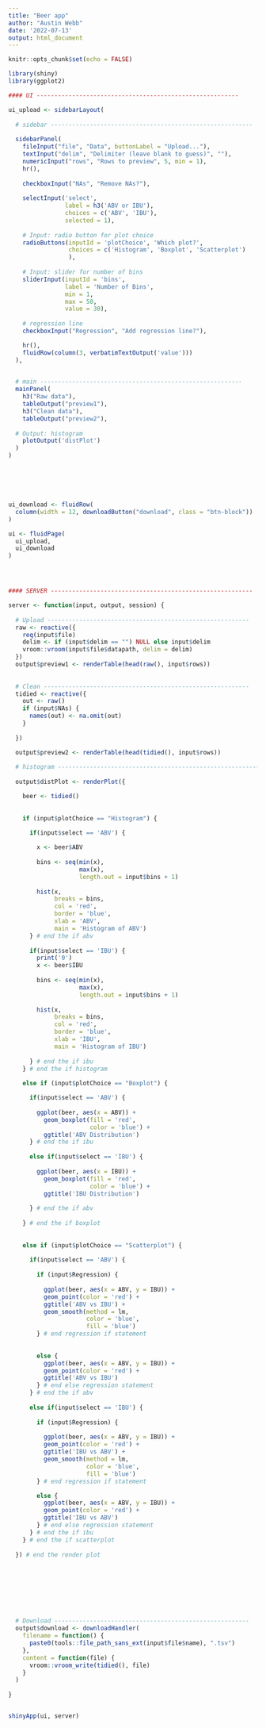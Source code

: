 ```yaml
---
title: "Beer app"
author: "Austin Webb"
date: '2022-07-13'
output: html_document
---
```


```r
knitr::opts_chunk$set(echo = FALSE)
```




```r
library(shiny)
library(ggplot2)

```

```r

#### UI ---------------------------------------------------------

ui_upload <- sidebarLayout(
 
  # sidebar ---------------------------------------------------------
   
  sidebarPanel(
    fileInput("file", "Data", buttonLabel = "Upload..."),
    textInput("delim", "Delimiter (leave blank to guess)", ""),
    numericInput("rows", "Rows to preview", 5, min = 1),
    hr(),
    
    checkboxInput("NAs", "Remove NAs?"),    
    
    selectInput('select',
                label = h3('ABV or IBU'),
                choices = c('ABV', 'IBU'),
                selected = 1),  
    
    # Input: radio button for plot choice
    radioButtons(inputId = 'plotChoice', 'Which plot?',
                 choices = c('Histogram', 'Boxplot', 'Scatterplot')
                 ),    
    
    # Input: slider for number of bins
    sliderInput(inputId = 'bins',
                label = 'Number of Bins',
                min = 1,
                max = 50,
                value = 30),
    
    # regression line
    checkboxInput("Regression", "Add regression line?"),

    hr(),
    fluidRow(column(3, verbatimTextOutput('value')))
  ),

  
  # main ---------------------------------------------------------
  mainPanel(
    h3("Raw data"),
    tableOutput("preview1"),
    h3("Clean data"),
    tableOutput("preview2"),
  
  # Output: histogram
    plotOutput('distPlot')
  )
)






ui_download <- fluidRow(
  column(width = 12, downloadButton("download", class = "btn-block"))
)

ui <- fluidPage(
  ui_upload,
  ui_download
)




#### SERVER ---------------------------------------------------------

server <- function(input, output, session) {
  
  # Upload ---------------------------------------------------------
  raw <- reactive({
    req(input$file)
    delim <- if (input$delim == "") NULL else input$delim
    vroom::vroom(input$file$datapath, delim = delim)
  })
  output$preview1 <- renderTable(head(raw(), input$rows))
  
 
  # Clean ----------------------------------------------------------
  tidied <- reactive({
    out <- raw()
    if (input$NAs) {
      names(out) <- na.omit(out)
    }
    
  })

  output$preview2 <- renderTable(head(tidied(), input$rows))
  
  # histogram ----------------------------------------------------------  
  
  output$distPlot <- renderPlot({

    beer <- tidied()
      
      
    if (input$plotChoice == "Histogram") {

      if(input$select == 'ABV') {
        
        x <- beer$ABV
        
        bins <- seq(min(x), 
                    max(x), 
                    length.out = input$bins + 1)
        
        hist(x, 
             breaks = bins,
             col = 'red',
             border = 'blue',
             xlab = 'ABV',
             main = 'Histogram of ABV')
      } # end the if abv 
      
      if(input$select == 'IBU') {
        print('0')
        x <- beer$IBU
        
        bins <- seq(min(x), 
                    max(x), 
                    length.out = input$bins + 1)
        
        hist(x, 
             breaks = bins,
             col = 'red',
             border = 'blue',
             xlab = 'IBU',
             main = 'Histogram of IBU')
        
      } # end the if ibu
    } # end the if histogram
    
    else if (input$plotChoice == "Boxplot") {

      if(input$select == 'ABV') {
        
        ggplot(beer, aes(x = ABV)) + 
          geom_boxplot(fill = 'red', 
                       color = 'blue') +
          ggtitle('ABV Distribution')
      } # end the if ibu
      
      else if(input$select == 'IBU') {
        
        ggplot(beer, aes(x = IBU)) + 
          geom_boxplot(fill = 'red', 
                       color = 'blue') +
          ggtitle('IBU Distribution')
        
      } # end the if abv
      
    } # end the if boxplot 
    
    
    else if (input$plotChoice == "Scatterplot") {
      
      if(input$select == 'ABV') {
        
        if (input$Regression) {
          
          ggplot(beer, aes(x = ABV, y = IBU)) + 
          geom_point(color = 'red') +
          ggtitle('ABV vs IBU') +
          geom_smooth(method = lm, 
                      color = 'blue', 
                      fill = 'blue')  
        } # end regression if statement
        
        
        else {
          ggplot(beer, aes(x = ABV, y = IBU)) + 
          geom_point(color = 'red') +
          ggtitle('ABV vs IBU')
        } # end else regression statement
      } # end the if abv
      
      else if(input$select == 'IBU') {
        
        if (input$Regression) {
          
          ggplot(beer, aes(x = ABV, y = IBU)) + 
          geom_point(color = 'red') +
          ggtitle('IBU vs ABV') +
          geom_smooth(method = lm, 
                      color = 'blue', 
                      fill = 'blue')  
        } # end regression if statement

        else {
          ggplot(beer, aes(x = ABV, y = IBU)) + 
          geom_point(color = 'red') +
          ggtitle('IBU vs ABV') 
        } # end else regression statement
      } # end the if ibu
    } # end the if scatterplot
    
  }) # end the render plot
  
  
  
  
  
  
 
 
  # Download -------------------------------------------------------
  output$download <- downloadHandler(
    filename = function() {
      paste0(tools::file_path_sans_ext(input$file$name), ".tsv")
    },
    content = function(file) {
      vroom::vroom_write(tidied(), file)
    }
  )
  
}


shinyApp(ui, server)

```

